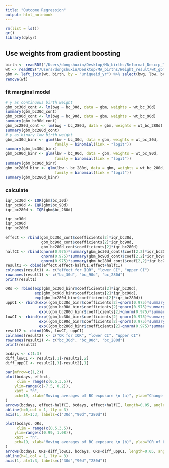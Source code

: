 ```yaml
---
title: "Outcome Regression"
output: html_notebook
---
```


```r
rm(list = ls())
gc()
library(dplyr)
```
## Use weights from gradient boosting
```r
birth <- readRDS("/Users/dongshuxin/Desktop/MA_births/Reformat_Descrp_Tfm/birth_tfm.rds")
wt <- readRDS("/Users/dongshuxin/Desktop/MA_births/Weight_result/wt_gbm_depth2_tree200.rds")# change
gbm <- left_join(wt, birth, by = "uniqueid_yr") %>% select(bwg, lbw, bc_30d, wt_bc_30d, bc_90d, wt_bc_90d, bc_280d, wt_bc_280d)
remove(wt)
```
### fit marginal model
```r
# y as continuous birth weight
gbm_bc30d_cont <- lm(bwg ~ bc_30d, data = gbm, weights = wt_bc_30d)
summary(gbm_bc30d_cont)
gbm_bc90d_cont <- lm(bwg ~ bc_90d, data = gbm, weights = wt_bc_90d)
summary(gbm_bc90d_cont)
gbm_bc280d_cont <- lm(bwg ~ bc_280d, data = gbm, weights = wt_bc_280d)
summary(gbm_bc280d_cont)
# y as binary low birth weight
gbm_bc30d_binr <- glm(lbw ~ bc_30d, data = gbm, weights = wt_bc_30d, 
                      family = binomial(link = "logit"))
summary(gbm_bc30d_binr)
gbm_bc90d_binr <- glm(lbw ~ bc_90d, data = gbm, weights = wt_bc_90d, 
                      family = binomial(link = "logit"))
summary(gbm_bc90d_binr)
gbm_bc280d_binr <- glm(lbw ~ bc_280d, data = gbm, weights = wt_bc_280d, 
                      family = binomial(link = "logit"))
summary(gbm_bc280d_binr)
```
### calculate
```r
iqr_bc30d <- IQR(gbm$bc_30d)
iqr_bc90d <- IQR(gbm$bc_90d)
iqr_bc280d <- IQR(gbm$bc_280d)

iqr_bc30d
iqr_bc90d
iqr_bc280d

effect <- rbind(gbm_bc30d_cont$coefficients[2]*iqr_bc30d,
                gbm_bc90d_cont$coefficients[2]*iqr_bc90d,
                gbm_bc280d_cont$coefficients[2]*iqr_bc280d)
halfCI <- rbind(qnorm(0.975)*summary(gbm_bc30d_cont)$coef[2,2]*iqr_bc30d,
                qnorm(0.975)*summary(gbm_bc90d_cont)$coef[2,2]*iqr_bc90d,
                qnorm(0.975)*summary(gbm_bc280d_cont)$coef[2,2]*iqr_bc280d)
result1 <- cbind(effect,effect-halfCI,effect+halfCI)
colnames(result1) <- c("effect for IQR", "lower CI", "upper CI")
rownames(result1) <- c("bc_30d", "bc_90d", "bc_280d")
print(result1)

ORs <- rbind(exp(gbm_bc30d_binr$coefficients[2]*iqr_bc30d),
             exp(gbm_bc90d_binr$coefficients[2]*iqr_bc90d),
             exp(gbm_bc280d_binr$coefficients[2]*iqr_bc280d))
uppCI <- rbind(exp((gbm_bc30d_binr$coefficients[2]+qnorm(0.975)*summary(gbm_bc30d_binr)$coef[2,2])*iqr_bc30d),
               exp((gbm_bc90d_binr$coefficients[2]+qnorm(0.975)*summary(gbm_bc90d_binr)$coef[2,2])*iqr_bc90d),
               exp((gbm_bc280d_binr$coefficients[2]+qnorm(0.975)*summary(gbm_bc280d_binr)$coef[2,2])*iqr_bc280d))
lowCI <- rbind(exp((gbm_bc30d_binr$coefficients[2]-qnorm(0.975)*summary(gbm_bc30d_binr)$coef[2,2])*iqr_bc30d),
               exp((gbm_bc90d_binr$coefficients[2]-qnorm(0.975)*summary(gbm_bc90d_binr)$coef[2,2])*iqr_bc90d),
               exp((gbm_bc280d_binr$coefficients[2]-qnorm(0.975)*summary(gbm_bc280d_binr)$coef[2,2])*iqr_bc280d))
result2 <- cbind(ORs, lowCI, uppCI)
colnames(result2) <- c("OR for IQR", "lower CI", "upper CI")
rownames(result2) <- c("bc_30d", "bc_90d", "bc_280d")
print(result2)
```

```r
bcdays <- c(1:3)
diff_lowCI <- result2[,1]-result2[,2]
diff_uppCI <- result2[,3]-result2[,1]

par(mfrow=c(1,2))
plot(bcdays, effect,
     xlim = range(c(0.5,3.5)),
    ylim=range(c(-7.5, 0.2)),
    xaxt = "n",
    pch=19, xlab="Moving averages of BC exposure \n (a)", ylab="Change of birth weight with 95% CI (g)"
)
arrows(bcdays, effect-halfCI, bcdays, effect+halfCI, length=0.05, angle=90, code=3)
abline(h=0,col = 1, lty = 3)
axis(1, at=1:3, labels=c("30d","90d","280d"))

plot(bcdays, ORs,
     xlim = range(c(0.5,3.5)),
    ylim=range(c(0.99, 1.08)),
    xaxt = "n",
    pch=19, xlab="Moving averages of BC exposure \n (b)", ylab="OR of LBW with 95% CI"
)
arrows(bcdays, ORs-diff_lowCI, bcdays, ORs+diff_uppCI, length=0.05, angle=90, code=3)
abline(h=1,col = 1, lty = 3)
axis(1, at=1:3, labels=c("30d","90d","280d"))


```




<!-- ## Use weights from random forest -->
<!-- ```{r} -->
<!-- moonRF <- readRDS("/Users/dongshuxin/Desktop/MA_births/gps_moonRF_birth.rds") -->
<!-- moonRF$lbw <- 0 -->
<!-- moonRF$lbw[moonRF$bwg<2500] <- 1 -->
<!-- ``` -->

<!-- ```{r moonRF} -->
<!-- # y as continuous birth weight -->
<!-- moonRF_bc30d <- lm(bwg ~ bc_30d, data = moonRF, weights = gps_bc_30d) -->
<!-- summary(moonRF_bc30d) -->
<!-- moonRF_bc90d <- lm(bwg ~ bc_90d, data = moonRF, weights = gps_bc_90d) -->
<!-- summary(moonRF_bc90d) -->
<!-- moonRF_bc280d <- lm(bwg ~ bc_280d, data = moonRF, weights = gps_bc_280d) -->
<!-- summary(moonRF_bc280d) -->
<!-- # y as binary low birth weight -->
<!-- moonRF_bc30d_binr <- glm(lbw ~ bc_30d, data = moonRF, weights = gps_bc_30d,  -->
<!--                       family = binomial(link = "logit")) -->
<!-- summary(moonRF_bc30d_binr) -->
<!-- moonRF_bc90d_binr <- glm(lbw ~ bc_90d, data = moonRF, weights = gps_bc_90d,  -->
<!--                       family = binomial(link = "logit")) -->
<!-- summary(moonRF_bc90d_binr) -->
<!-- moonRF_bc280d_binr <- glm(lbw ~ bc_280d, data = moonRF, weights = gps_bc_280d,  -->
<!--                        family = binomial(link = "logit")) -->
<!-- summary(moonRF_bc280d_binr) -->
<!-- ``` -->

<!-- ## Use weights from GAM -->
<!-- ```{r} -->
<!-- gam <- readRDS("/Users/dongshuxin/Desktop/MA_births/GAM.rds") -->
<!-- gam$lbw <- 0 -->
<!-- gam$lbw[gam$bwg<2500] <- 1 -->
<!-- ``` -->

<!-- ```{r} -->
<!-- # y as continuous birth weight -->
<!-- gam_bc30d <- lm(bwg ~ bc_30d, data = gam, weights = gps_bc_30d) -->
<!-- summary(gam_bc30d) -->

<!-- # y as binary low birth weight -->
<!-- gam_bc30d_binr <- glm(lbw ~ bc_30d, data = gam, weights = gps_bc_30d,  -->
<!--                       family = binomial(link = "logit")) -->
<!-- summary(gam_bc30d_binr) -->
<!-- ``` -->

